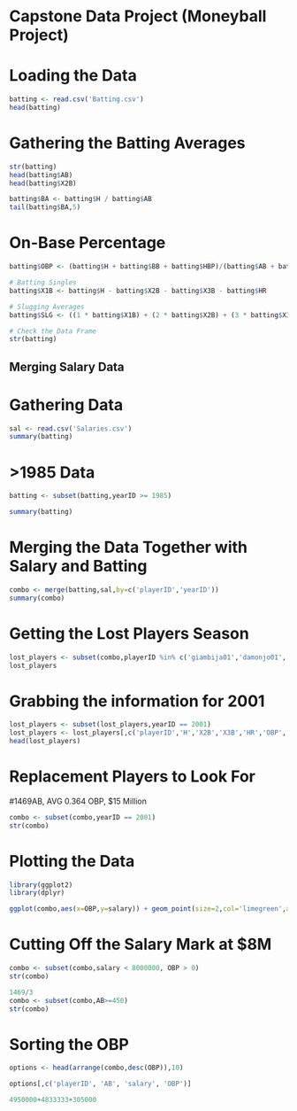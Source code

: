 # Capstone Data Project (Moneyball Project)

# Loading the Data

```{r}
batting <- read.csv('Batting.csv')
head(batting)
```


# Gathering the Batting Averages

```{r}
str(batting)
head(batting$AB)
head(batting$X2B)

batting$BA <- batting$H / batting$AB
tail(batting$BA,5)
```


# On-Base Percentage

```{r}
batting$OBP <- (batting$H + batting$BB + batting$HBP)/(batting$AB + batting$BB + batting$HBP + batting$SF)

# Batting Singles
batting$X1B <- batting$H - batting$X2B - batting$X3B - batting$HR

# Slugging Averages
batting$SLG <- ((1 * batting$X1B) + (2 * batting$X2B) + (3 * batting$X3B) + (4 * batting$HR) ) / batting$AB

# Check the Data Frame 
str(batting)
```


## Merging Salary Data

# Gathering Data
```{r}
sal <- read.csv('Salaries.csv')
summary(batting)
```

# >1985 Data
```{r}
batting <- subset(batting,yearID >= 1985)

summary(batting)
```

# Merging the Data Together with Salary and Batting
```{r}
combo <- merge(batting,sal,by=c('playerID','yearID'))
summary(combo)
```


# Getting the Lost Players Season

```{r}
lost_players <- subset(combo,playerID %in% c('giambija01','damonjo01','saenzol01'))
lost_players
```

# Grabbing the information for 2001

```{r}
lost_players <- subset(lost_players,yearID == 2001)
lost_players <- lost_players[,c('playerID','H','X2B','X3B','HR','OBP','SLG','BA','AB')]
head(lost_players)
```

# Replacement Players to Look For
#1469AB, AVG 0.364 OBP, $15 Million

```{r}
combo <- subset(combo,yearID == 2001)
str(combo)
```

# Plotting the Data

```{r}
library(ggplot2)
library(dplyr)
```


```{r}
ggplot(combo,aes(x=OBP,y=salary)) + geom_point(size=2,col='limegreen',alpha=1)
```



# Cutting Off the Salary Mark at $8M


```{r}
combo <- subset(combo,salary < 8000000, OBP > 0)
str(combo)

1469/3
combo <- subset(combo,AB>=450)
str(combo)
```


# Sorting the OBP

```{r}
options <- head(arrange(combo,desc(OBP)),10)

options[,c('playerID', 'AB', 'salary', 'OBP')]

4950000+4833333+305000
```


